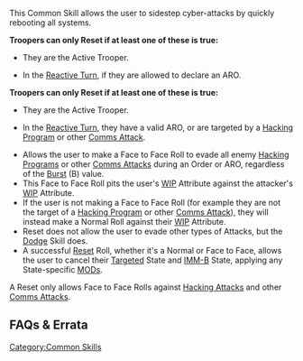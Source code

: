 {{section-common-skills}}


This Common Skill allows the user to sidestep cyber-attacks by quickly rebooting all systems.

{{skillbox |greenyellow| RESET | SHORT SKILL / ARO}}
{{skill-label | No LoF}}
{{Requirements}}
{{update | 1.1.1, Dec 2021}}
'''Troopers can only Reset if at least one of these is true:'''
*They are the Active Trooper.
*{{erratahighlight}}In the [[Reactive Turn]], if they are allowed to declare an ARO.
{{update-end}}
{{original}}
'''Troopers can only Reset if at least one of these is true:'''
*They are the Active Trooper.
*{{originalhighlight}}In the [[Reactive Turn]], they have a valid ARO, or are targeted by a [[Hacking Program]] or other [[Comms Attack]]. {{seefaq}}
{{original-end}}
{{effects}}
*Allows the user to make a Face to Face Roll to evade all enemy [[Hacking Programs]] or other [[Comms Attacks]] during an Order or ARO, regardless of the [[Burst]] (B) value.
*This Face to Face Roll pits the user's [[WIP]] Attribute against the attacker's [[WIP]] Attribute.
*If the user is not making a Face to Face Roll (for example they are not the target of a [[Hacking Program]] or other [[Comms Attack]]), they will instead make a Normal Roll against their [[WIP]] Attribute.
*Reset does not allow the user to evade other types of Attacks, but the [[Dodge]] Skill does.
*A successful [[Reset]] Roll, whether it's a Normal or Face to Face, allows the user to cancel their [[Targeted]] State and [[IMM-B]] State, applying any State-specific [[MODs]]. {{seefaq | State MODs are cumulative.}}


{{remember-start}}
A Reset only allows Face to Face Rolls against [[Hacking Attacks]] and other [[Comms Attacks]]. 
{{remember-end}}


== FAQs & Errata ==

{{faqbox |
type = faq |
title = N4 FAQ |
version = 1.0, Jan 2021 |
q = Q: Do State MODs all stack with each other? For example, if a Trooper is in IMM-B and Targeted State, do they apply a -6 MOD to all their Reset Rolls? |
a = A: Yes. |
related = [[Dodge]], [[Immobilized-A State]], [[Immobilized-B State]], [[Isolated State]], [[Reset]], [[Targeted State]] }}


{{faqbox |
type = faq |
title = <s>N4 FAQ</s> |
version = Removed in 1.1.1, Dec 2021 <s>1.0, Jan 2021</s> |
q = <s>Q: How do Hacking Area AROs work, and do they allow the Trooper to Dodge?</s> |
a = <s>A: Hacking Program AROs and Reset AROs are considered valid AROs for a Hacker if the Active Trooper is inside the Hacker’s Hacking Area. Dodge AROs are not considered valid for Hacking Area AROs.</s>  |
related = [[Dodge]], [[Hacking Area]], [[Reset]] }}


{{faqbox |
type = errata |
title = <s>N4 Errata</s> |
version = Removed in 1.1.1, Dec 2021 <s>1.0, Jan 2021</s> |
q = <s>[Errata] In the Hacking example (p61), the Knight of Justice and the Orc both declare an ARO but this appears to contradict the rules for AROs</s>. |
a = <s>Remember that non-LoF AROs can be declared anyway, and then in the ARO Check step you find out if the ARO was valid.</s> |
related = [[Hacking Area]], [[Reset]] }}


{{faqbox |
type = faq |
title = N4 FAQ |
version = 1.3, Nov 2022 |
q = Q: What happens if a Trooper loses and gains points of W/STR or has States inflicted and cancelled simultaneously? For example, if an Engineer cancels a Trooper's IMM-A State at the same time as the Trooper is hit by a Riotstopper. |
a = A: Apply the positive effect to the Trooper first. Then apply the negative effect. For example, make the Engineer's WIP Roll to cancel the Trooper's IMM-A State, then make the PH-6 Saving Roll against the Riotstopper's PARA ammunition. This can result in the original IMM-A State being cancelled and a new State being inflicted. |
related = [[Doctor]], [[Dodge]], [[Engineer]], [[GizmoKit]], [[MediKit]], [[Protheion]], [[Reset]] }}


{{section-common-skills}}



[[Category:Common Skills]]